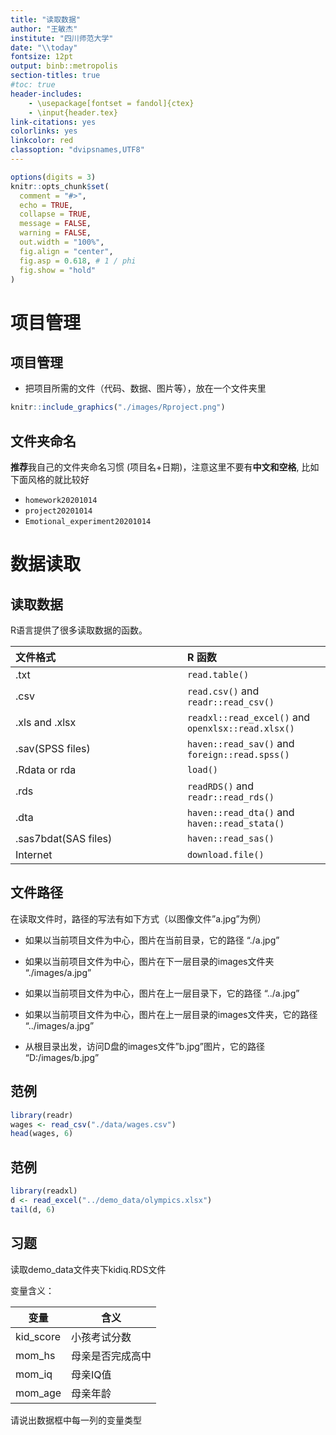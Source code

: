 ```yaml
---
title: "读取数据"
author: "王敏杰"
institute: "四川师范大学"
date: "\\today"
fontsize: 12pt
output: binb::metropolis
section-titles: true
#toc: true
header-includes:
    - \usepackage[fontset = fandol]{ctex}
    - \input{header.tex}
link-citations: yes
colorlinks: yes
linkcolor: red
classoption: "dvipsnames,UTF8"
---
```


```r
options(digits = 3)
knitr::opts_chunk$set(
  comment = "#>",
  echo = TRUE,
  collapse = TRUE,
  message = FALSE,
  warning = FALSE,
  out.width = "100%",
  fig.align = "center",
  fig.asp = 0.618, # 1 / phi
  fig.show = "hold"
)
```


# 项目管理

## 项目管理
- 把项目所需的文件（代码、数据、图片等），放在一个文件夹里

```r
knitr::include_graphics("./images/Rproject.png")
```

## 文件夹命名

**推荐**我自己的文件夹命名习惯 (项目名+日期)，注意这里不要有**中文和空格**, 比如下面风格的就比较好 

- `homework20201014`
- `project20201014`
- `Emotional_experiment20201014` 




# 数据读取

## 读取数据 

R语言提供了很多读取数据的函数。
\footnotesize

文件格式                       |       **R** 函数 
:---------------------------   |       :----------------------
.txt                           |       `read.table()`
.csv                           |       `read.csv()` and `readr::read_csv()`
.xls and .xlsx                 |       `readxl::read_excel()` and `openxlsx::read.xlsx()`
.sav(SPSS files)               |       `haven::read_sav()` and `foreign::read.spss()`
.Rdata or rda                  |       `load()`
.rds                           |       `readRDS()` and `readr::read_rds()` 
.dta                           |       `haven::read_dta()` and `haven::read_stata()`
.sas7bdat(SAS files)           |       `haven::read_sas()`
Internet                       |       `download.file()`


## 文件路径

在读取文件时，路径的写法有如下方式（以图像文件"a.jpg"为例）

- 如果以当前项目文件为中心，图片在当前目录，它的路径
"./a.jpg"

- 如果以当前项目文件为中心，图片在下一层目录的images文件夹
"./images/a.jpg"

- 如果以当前项目文件为中心，图片在上一层目录下，它的路径
"../a.jpg"

- 如果以当前项目文件为中心，图片在上一层目录的images文件夹，它的路径
"../images/a.jpg"

- 从根目录出发，访问D盘的images文件"b.jpg"图片，它的路径
"D:/images/b.jpg"




## 范例 

```r
library(readr)
wages <- read_csv("./data/wages.csv")
head(wages, 6)
```


## 范例 
```r
library(readxl)
d <- read_excel("../demo_data/olympics.xlsx")
tail(d, 6)
```


## 习题

读取demo_data文件夹下kidiq.RDS文件


变量含义：

| 变量       	| 含义             	|
|------------	|------------------	|
| kid_score  	| 小孩考试分数     	|
| mom_hs     	| 母亲是否完成高中 	|
| mom_iq     	| 母亲IQ值         	|
| mom_age    	| 母亲年龄         	|

请说出数据框中每一列的变量类型

